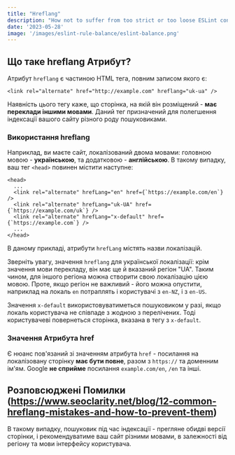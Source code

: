 ```yaml
---
title: "Hreflang"
description: "How not to suffer from too strict or too loose ESLint config? How to configure your ESLint properly? Find out in this article!"
date: '2023-05-28'
image: '/images/eslint-rule-balance/eslint-balance.png'
---
```


## Що таке hreflang Атрибут?

Атрибут `hreflang` є частиною HTML тега, повним записом якого є:

```
<link rel="alternate" href="http://example.com" hreflang="uk-ua" />
```

Наявність цього тегу каже, що сторінка, на якій він розміщений - **має переклади іншими мовами**. Даний тег призначений для полегшення індексації вашого сайту різного роду пошуковиками.

### Використання hreflang

Наприклад, ви маєте сайт, локалізований двома мовами: головною мовою - **українською**, та додатковою - **англійською**. В такому випадку, ваш тег `<head>` повинен містити наступне:

```
<head>
  ...
  <link rel="alternate" hrefLang="en" href={`https://example.com/en`} />
  <link rel="alternate" hrefLang="uk-UA" href={`https://example.com/uk`} />
  <link rel="alternate" hrefLang="x-default" href={`https://example.com`} />
  ...
</head>
```

В даному прикладі, атрибути `hrefLang` містять назви локалізацій.

Зверніть увагу, значення `hreflang` для української локалізації: крім значення мови перекладу, він має ще й вказаний регіон "UA". Таким чином, для іншого регіона можна створити свою локалізацію цією мовою. Проте, якщо регіон не важливий - його можна опустити, наприклад на локаль `en` потраплять і користувачі з `en-NZ`, і з `en-US`.

Значення `x-default` використовуватиметься пошуковиком у разі, якщо локаль користувача не співпаде з жодною з перелічених. Тоді користувачеві повернеться сторінка, вказана в тегу з `x-default`.

### Значення Атрибута href

Є нюанс пов'язаний зі значенням атрибута `href` - посилання на локалізовану сторінку **має бути повне**, разом з `https://` та доменним ім'ям. Google **не сприйме** посилання `example.com/en`, `/en` та інші.

## Розповсюджені Помилки (https://www.seoclarity.net/blog/12-common-hreflang-mistakes-and-how-to-prevent-them)

В такому випадку, пошуковик під час індексації - прегляне обидві версії сторінки, і рекомендуватиме ваш сайт різними мовами, в залежності від регіону та мови інтерфейсу користувача.

